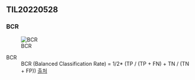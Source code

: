 ## TIL20220528

### BCR

![BCR](https://www.mdpi.com/cancers/cancers-14-00367/article_deploy/html/images/cancers-14-00367-g002-550.jpg)

BCR
: BCR (Balanced Classification Rate) = 1/2* (TP / (TP + FN) + TN / (TN + FP))
  [출처](https://www.geeksforgeeks.org/calculate-efficiency-binary-classifier/)

